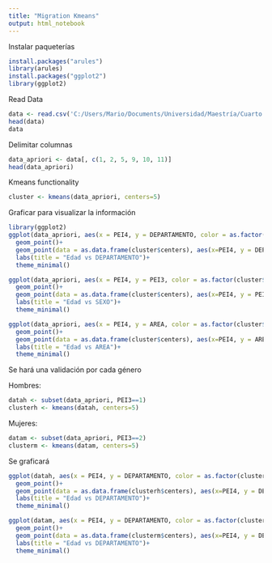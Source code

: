 ```yaml
---
title: "Migration Kmeans"
output: html_notebook
---
```


Instalar paqueterías

```r
install.packages("arules")
library(arules)
install.packages("ggplot2")
library(ggplot2)
```

Read Data

```r
data <- read.csv('C:/Users/Mario/Documents/Universidad/Maestría/Cuarto Trimestre/Mineria de datos/db_csv_/MIGRACION_BDP.csv', sep=",")
head(data)
data
```

Delimitar columnas

```r
data_apriori <- data[, c(1, 2, 5, 9, 10, 11)]
head(data_apriori)
```

Kmeans functionality

```r
cluster <- kmeans(data_apriori, centers=5)
```

Graficar para visualizar la información

```r
library(ggplot2)
ggplot(data_apriori, aes(x = PEI4, y = DEPARTAMENTO, color = as.factor(cluster$cluster)))+
  geom_point()+
  geom_point(data = as.data.frame(cluster$centers), aes(x=PEI4, y = DEPARTAMENTO), color = "black", size=4, shape=17)+
  labs(title = "Edad vs DEPARTAMENTO")+
  theme_minimal()
```
```r
ggplot(data_apriori, aes(x = PEI4, y = PEI3, color = as.factor(cluster$cluster)))+
  geom_point()+
  geom_point(data = as.data.frame(cluster$centers), aes(x=PEI4, y = PEI3), color = "black", size=4, shape=17)+
  labs(title = "Edad vs SEXO")+
  theme_minimal()
```

```r
ggplot(data_apriori, aes(x = PEI4, y = AREA, color = as.factor(cluster$cluster)))+
  geom_point()+
  geom_point(data = as.data.frame(cluster$centers), aes(x=PEI4, y = AREA), color = "black", size=4, shape=17)+
  labs(title = "Edad vs AREA")+
  theme_minimal()
```

Se hará una validación por cada género

Hombres:
```r
datah <- subset(data_apriori, PEI3==1)
clusterh <- kmeans(datah, centers=5)
```
Mujeres:
```r
datam <- subset(data_apriori, PEI3==2)
clusterm <- kmeans(datam, centers=5)
```

Se graficará

```r
ggplot(datah, aes(x = PEI4, y = DEPARTAMENTO, color = as.factor(clusterh$cluster)))+
  geom_point()+
  geom_point(data = as.data.frame(clusterh$centers), aes(x=PEI4, y = DEPARTAMENTO), color = "black", size=4, shape=17)+
  labs(title = "Edad vs DEPARTAMENTO")+
  theme_minimal()

ggplot(datam, aes(x = PEI4, y = DEPARTAMENTO, color = as.factor(clusterm$cluster)))+
  geom_point()+
  geom_point(data = as.data.frame(clusterm$centers), aes(x=PEI4, y = DEPARTAMENTO), color = "black", size=4, shape=17)+
  labs(title = "Edad vs DEPARTAMENTO")+
  theme_minimal()
```

